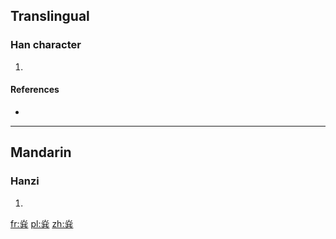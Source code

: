 ==Translingual==

===Han character===
{{Han char|rn=86|rad=火|as=06|sn=10|four=90801|canj=FTC,XFTC}}

# {{defn|Han|sort=火06}}

====References====
* {{Han ref|kx=0671.060|dkj=19013|hdz=32199.010|uh=70E1|ud=28897|bh=D27C|bd=53884}}

----

==Mandarin==

===Hanzi===
{{cmn-hanzi|pin=[[guāng]] ([[guang1]])|wg=kuang<sup>1</sup>}}

# {{defn|lang=cmn|sort=火06}}

[[fr:烡]]
[[pl:烡]]
[[zh:烡]]